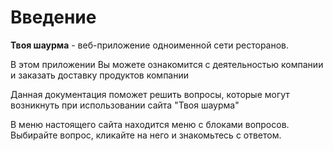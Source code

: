 
# Введение

**Твоя шаурма**  - веб-приложение одноименной сети ресторанов.

В этом приложении Вы можете ознакомится с деятельностью компании и заказать доставку продуктов компании

Данная документация поможет решить вопросы, которые могут возникнуть при использовании сайта "Твоя шаурма" 

В меню настоящего сайта находится меню с блоками вопросов. 
<br/>Выбирайте вопрос, кликайте на него и знакомьтесь с ответом.


